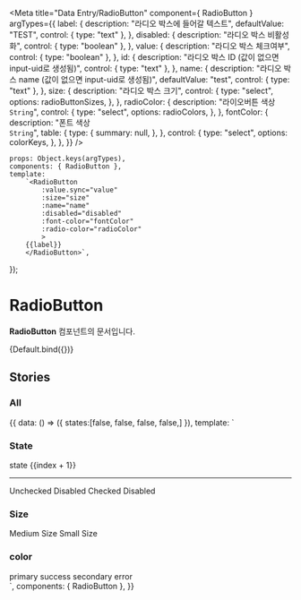 
<Meta
    title="Data Entry/RadioButton"
    component={ RadioButton }
    argTypes={{
        label: {
            description: "라디오 박스에 들어갈 텍스트",
            defaultValue: "TEST",
            control: { type: "text" },
        },
        disabled: {
            description: "라디오 박스 비활성화",
            control: { type: "boolean" },
        },
        value: {
            description: "라디오 박스 체크여부",
            control: { type: "boolean" },
        },
        id: {
            description: "라디오 박스 ID (값이 없으면 input-uid로 생성됨)",
            control: { type: "text" },
        },
        name: {
            description: "라디오 박스 name (값이 없으면 input-uid로 생성됨)",
            defaultValue: "test",
            control: { type: "text" },
        },
        size: {
            description: "라디오 박스 크기",
            control: {
                type: "select",
                options: radioButtonSizes,
            },
        },
        radioColor: {
          description: "라이오버튼 색상<br/>`String`",
          control: {
              type: "select",
              options: radioColors,
          },
      },
        fontColor: {
          description: "폰트 색상<br/>`String`",
          table: {
            type: {
              summary: null,
            },
          },
          control: {
            type: "select",
            options: colorKeys,
          },
        },
    }}
/>


    props: Object.keys(argTypes),
    components: { RadioButton },
    template:
        `<RadioButton
            :value.sync="value"
            :size="size"
            :name="name"
            :disabled="disabled"
            :font-color="fontColor"
            :radio-color="radioColor"
            >
        {{label}}
        </RadioButton>`,
});

# RadioButton

**RadioButton** 컴포넌트의 문서입니다.

<Story name="Default" height="100px">
    {Default.bind({})}
</Story>

<ArgsTable story="Default" />

## Stories
### All

<Canvas>
    <Story name="All" height="100px">
        {{
         data: () => ({
            states:[false, false, false, false,]
        }),
            template: `
                <div>
                    <div>
                        <h3 class="mb-12">State</h3>
                        <RadioButton
                            v-for="(state,index) in states"
                            :key="index"
                            name="state"
                            :value=state>
                            state {{index + 1}}
                        </RadioButton>
                        <hr/>
                        <RadioButton disabled name="disabled" :value="false">Unchecked Disabled</RadioButton>
                        <RadioButton :value="true" disabled name="disabled">Checked Disabled</RadioButton>
                    </div>
                    <div class="mt-20">
                        <h3 class="mb-12">Size</h3>
                        <RadioButton size="medium" class="mb-4" name="size">Medium Size</RadioButton>
                        <RadioButton size="small" class="mb-4" name="size">Small Size</RadioButton>
                    </div>
                    <div class="mt-20">
                        <h3 class="mb-12"> color</h3>
                        <RadioButton size="medium" class="mb-4" name="size" font-color="green600">primary</RadioButton>
                        <RadioButton size="medium" class="mb-4" name="size" radio-color="success" font-color="blue600">success</RadioButton>
                        <RadioButton size="medium" class="mb-4" name="size" radio-color="secondary" font-color="gray600">secondary</RadioButton>
                        <RadioButton size="medium" class="mb-4" name="size" radio-color="error" font-color="red600">error</RadioButton>
                    </div>
                </div>
            `,
            components: { RadioButton },
        }}
    </Story>
</Canvas>

